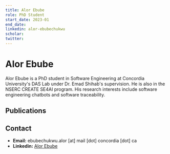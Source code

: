 ```yaml
---
title: Alor Ebube
role: PhD Student
start_date: 2023-01
end_date:
linkedin: alor-ebubechukwu
scholar:
twitter:
---
```


# Alor Ebube

Alor Ebube is a PhD student in Software Engineering at Concordia University's DAS Lab under Dr. Emad Shihab's supervision. He is also in the NSERC CREATE SE4AI program. His research interests include software engineering chatbots and software traceability.

## Publications


<AuthorPublications firstname="Alor" lastname="Ebube" />

## Contact

- **Email:** ebubechukwu.alor [at] mail [dot] concordia [dot] ca
- **Linkedin:** [Alor Ebube](https://www.linkedin.com/in/alor-ebubechukwu/)
